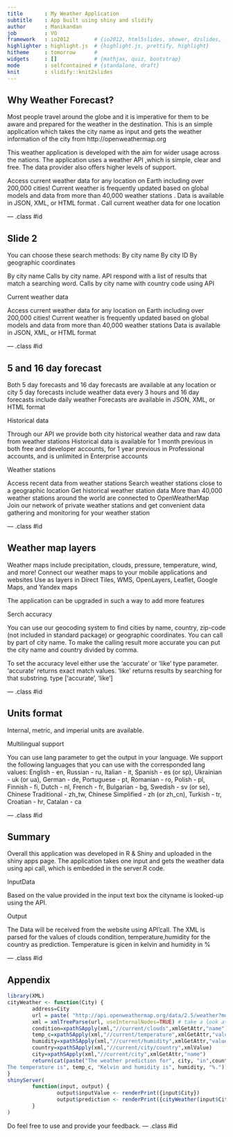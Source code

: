 ```yaml
---
title       : My Weather Application
subtitle    : App built using shiny and slidify
author      : Manikandan
job         : VO
framework   : io2012        # {io2012, html5slides, shower, dzslides, ...}
highlighter : highlight.js  # {highlight.js, prettify, highlight}
hitheme     : tomorrow      # 
widgets     : []            # {mathjax, quiz, bootstrap}
mode        : selfcontained # {standalone, draft}
knit        : slidify::knit2slides
---
```


## Why Weather Forecast?

Most people travel around the globe and it is imperative for them to be aware and prepared for the weather in the destination. This is an simple application 
which takes the city name as input and gets the weather information of the city from http://openweathermap.org

This weather application is developed with the aim for wider usage across the nations. The application uses a weather API ,which is simple, clear and free.  The data provider also offers higher levels of support.

Access current weather data for any location on Earth including over 200,000 cities! Current weather is frequently updated based on global models and data from more than 40,000 weather stations . Data is available in JSON, XML, or HTML format . Call current weather data for one location

--- .class #id 

## Slide 2
You can choose these search methods:
By city name
By city ID
By geographic coordinates

By city name
Calls by city name. API respond with a list of results that match a searching word.
Calls by city name with country code using API

Current weather data

Access current weather data for any location on Earth including over 200,000 cities!
Current weather is frequently updated based on global models and data from more than 40,000 weather stations
Data is available in JSON, XML, or HTML format

--- .class #id 

## 5 and 16 day forecast

Both 5 day forecasts and 16 day forecasts are available at any location or city
5 day forecasts include weather data every 3 hours and 16 day forecasts include daily weather
Forecasts are available in JSON, XML, or HTML format

Historical data

Through our API we provide both city historical weather data and raw data from weather stations
Historical data is available for 1 month previous in both free and developer accounts, for 1 year previous in Professional accounts, 
and is unlimited in  Enterprise accounts


Weather stations

Access recent data from weather stations
Search weather stations close to a geographic location
Get historical weather station data
More than 40,000 weather stations around the world are connected to OpenWeatherMap    
Join our network of private weather stations and get convenient data gathering and monitoring for your weather station

--- .class #id 

## Weather map layers

Weather maps include precipitation, clouds, pressure, temperature, wind, and more!
Connect our weather maps to your mobile applications and websites
Use as layers in Direct Tiles, WMS, OpenLayers, Leaflet, Google Maps, and Yandex maps

The application can be upgraded in such a way to add more features

Serch accuracy

You can use our geocoding system to find cities by name, country, zip-code (not included in standard package) or geographic coordinates. You can call by part of city name. To make the calling result more accurate you can put the city name and country divided by comma.

To set the accuracy level either use the 'accurate' or 'like' type parameter. 'accurate' returns exact match values. 'like' returns results by searching for that substring. type ['accurate', 'like'] 

--- .class #id 

## Units format

Internal, metric, and imperial units are available.


Multilingual support

You can use lang parameter to get the output in your language. We support the following languages that you can use with the corresponded lang values: English - en, Russian - ru, Italian - it, Spanish - es (or sp), Ukrainian - uk (or ua), German - de, Portuguese - pt, Romanian - ro, Polish - pl, Finnish - fi, Dutch - nl, French - fr, Bulgarian - bg, Swedish - sv (or se), Chinese Traditional - zh_tw, Chinese Simplified - zh (or zh_cn), Turkish - tr, Croatian - hr, Catalan - ca 

--- .class #id 

## Summary

Overall this application was developed in R & Shiny and uploaded in the shiny apps page. The application takes one input and gets the weather data using api call, which is embedded in the server.R code.

 InputData

Based on the value provided in the input text box the cityname is looked-up using the API.

Output
 
The Data will be received from the website using API'call. The XML is parsed for the values of clouds condition, temperature,humidity for the country as prediction.
Temperature is gicen in kelvin and humidity in %

--- .class #id 

## Appendix

``` r
library(XML)
cityWeather <- function(City) {
        address=City
        url = paste( "http://api.openweathermap.org/data/2.5/weather?mode=xml&q=", URLencode(address), sep="" )
        xml = xmlTreeParse(url, useInternalNodes=TRUE) # take a look at the xml output:
        condition=xpathSApply(xml,"//current/clouds",xmlGetAttr,"name")
        temp_c=xpathSApply(xml,"//current/temperature",xmlGetAttr,"value")
        humidity=xpathSApply(xml,"//current/humidity",xmlGetAttr,"value")
        country=xpathSApply(xml,"//current/city/country",xmlValue)
        city=xpathSApply(xml,"//current/city",xmlGetAttr,"name")
        return(cat(paste("The weather prediction for", city, "in",country,"reports", condition, "
The temperature is", temp_c, "Kelvin and humidity is", humidity, "%.")))
}
shinyServer(
        function(input, output) {
                output$inputValue <- renderPrint({input$City})
                output$prediction <- renderPrint({cityWeather(input$City)})
        }
)
```
Do feel free to use and provide your feedback.
--- .class #id 


